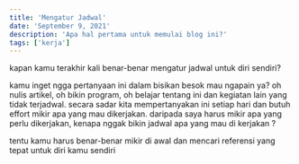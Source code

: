 ```yaml
---
title: 'Mengatur Jadwal'
date: 'September 9, 2021'
description: 'Apa hal pertama untuk memulai blog ini?'
tags: ['kerja']
---
```


kapan kamu terakhir kali benar-benar mengatur jadwal untuk diri sendiri? 

kamu inget ngga pertanyaan ini
dalam bisikan besok mau ngapain ya? oh nulis artikel, oh bikin program, oh belajar tentang ini dan kegiatan lain yang tidak terjadwal. 
secara sadar kita mempertanyakan ini setiap hari dan butuh effort mikir apa yang mau dikerjakan. 
daripada saya harus mikir apa yang perlu dikerjakan, kenapa nggak bikin jadwal apa yang mau di kerjakan ?

tentu kamu harus benar-benar mikir di awal dan mencari referensi yang tepat untuk diri kamu sendiri
